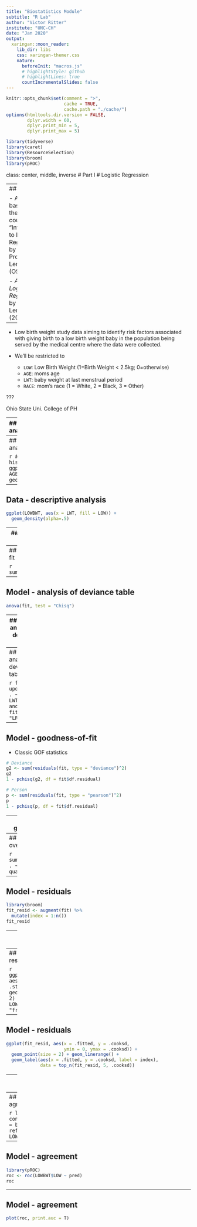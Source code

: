 ---
title: "Biostatistics Module"
subtitle: "R Lab"
author: "Victor Ritter"
institute: "UNC-CH"
date: "Jan 2020"
output:
  xaringan::moon_reader:
    lib_dir: libs
    css: xaringan-themer.css
    nature:
      beforeInit: "macros.js"
      # highlightStyle: github
      # highlightLines: true
      countIncrementalSlides: false
---

```{r setup, include=FALSE}
knitr::opts_chunk$set(comment = ">",
                      cache = TRUE,
                      cache.path = "./cache/")
options(htmltools.dir.version = FALSE,
        dplyr.width = 60,
        dplyr.print_min = 5,
        dplyr.print_max = 5)

library(tidyverse)
library(caret)
library(ResourceSelection)
library(broom)
library(pROC)
```

class: center, middle, inverse
# Part I
# Logistic Regression

---
## Data

- Analysis based on the Coursera course “Introduction to Logistic Regression” by Prof. Stanley Lemeshow (OSU-USA)

- _Applied Logistic Regression_ by Hosmer & Lemeshow (2013)

--

- Low birth weight study data aiming to identify risk factors associated with giving birth to a low birth weight baby in the population being served by the medical centre where the data were collected.

- We'll be restricted to
  - `LOW`: Low Birth Weight (1=Birth Weight < 2.5kg; 0=otherwise)
  - `AGE`: moms age
  - `LWT`: baby weight at last menstrual period
  - `RACE`: mom's race (1 = White, 2 = Black, 3 = Other)

???

Ohio State Uni. College of PH

---
## Data - descriptive analysis

```{r}
LOWBWT = read.table("./data/LOWBWT.txt", header = TRUE) %>% 
  mutate_at(vars(LOW, RACE), as.factor)
fq <- LOWBWT %>% {
  table(.$LOW, .$RACE)
}
margin.table(fq, 1)
prop.table(fq, margin = 1)
```

---
## Data - descriptive analysis

```{r, echo=T, message=F, warning=F, fig.width=7, fig.height=6, fig.align='center'}
# Overlaid histograms
ggplot(LOWBWT, aes(x = AGE, fill = LOW)) +
  geom_density(alpha=.5)
```

---
## Data - descriptive analysis

```{r, echo=T, message=F, warning=F, fig.width=7, fig.height=6, fig.align='center'}
ggplot(LOWBWT, aes(x = LWT, fill = LOW)) +
  geom_density(alpha=.5)
```

---
## Model - fit

```{r}
fit = glm(LOW ~ AGE + LWT + RACE,
          family = binomial(link = "logit"), data = LOWBWT)
fit
```

---
## Model - fit

```{r}
summary(fit)
```

---
## Model - analysis of deviance table

```{r}
anova(fit, test = "Chisq")
```

---
## Model - analysis of deviance table

```{r}
car::Anova(fit)
```

---
## Model - analysis of deviance table

```{r}
fit1 <- update(fit, . ~ AGE + LWT * RACE)
anova(fit1, fit, test = "LR")
```

---
## Model - goodness-of-fit

- Classic GOF statistics

```{r}
# Deviance
g2 <- sum(residuals(fit, type = "deviance")^2)
g2
1 - pchisq(g2, df = fit$df.residual)

# Person 
p <- sum(residuals(fit, type = "pearson")^2)
p
1 - pchisq(p, df = fit$df.residual)

```

---
## Model - goodness-of-fit

- Hosmer-Lemeshow test

```{r}
library(ResourceSelection) 
hoslem.test(fit$y, fitted(fit), g = 10)
```

---
## Model - overdispersion

```{r}
summary(update(fit, . ~ ., family = quasibinomial))
```

---
## Model - residuals

```{r}
library(broom)
fit_resid <- augment(fit) %>% 
  mutate(index = 1:n())
fit_resid
```

---
## Model - residuals

```{r, echo=T, message=F, warning=F, fig.width=7, fig.height=6, fig.align='center'}
ggplot(fit_resid, aes(index, .std.resid, color = LOW)) + 
  geom_point(size = 2)
```

???
Those standardized residuals that exceed 3 represent possible outliers and may deserve closer attention.

---
## Model - residuals

```{r, echo=T, message=F, warning=F, fig.width=7, fig.height=6, fig.align='center'}
ggplot(fit_resid, aes(index, .std.resid)) + 
  geom_point(size = 2) + facet_wrap(~ LOW, scales = "free")
```

---
## Model - residuals

```{r, echo=T, message=F, warning=F, fig.width=7, fig.height=5, fig.align='center'}
ggplot(fit_resid, aes(x = .fitted, y = .cooksd,
                      ymin = 0, ymax = .cooksd)) + 
  geom_point(size = 2) + geom_linerange() +
  geom_label(aes(x = .fitted, y = .cooksd, label = index),
             data = top_n(fit_resid, 5, .cooksd))
```

---
## Model - agreement

```{r}
pred <- predict(fit, type = "response")
pred[1:20]

bin_pred <- as.numeric(pred > 0.5) %>% factor()
table(bin_pred, LOWBWT$LOW)
```

---
## Model - agreement

```{r}
library(caret)
confusionMatrix(data = bin_pred, reference = LOWBWT$LOW)
```

---
## Model - agreement

```{r}
library(pROC)
roc <- roc(LOWBWT$LOW ~ pred)
roc
```

---
## Model - agreement

```{r, echo=T, message=F, warning=F, fig.width=7, fig.height=6, fig.align='center'}
plot(roc, print.auc = T)
```
